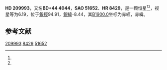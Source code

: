 {{Starbox begin
| name = HD 209993
}}
{{Starbox observe
| epoch = [[J2000.0|J2000.0]]
| constell = {{星座名待查}}<ref name=SIMBAD>{{cite web
 | url=http://simbad.u-strasbg.fr/simbad/sim-id?Ident=HR+8429
 | title =Pulsating variable Star
 | publisher=Centre de Données astronomiques de Strasbourg
 | work=SIMBAD
 | accessdate=2012-07-13}}</ref><ref name=DATA>{{cite web
 | url=http://vizier.u-strasbg.fr/viz-bin/VizieR-5?-out.add=.&-source=5050&-corr=PK=HR&-out.max=9999&HR=8429
 | title=VizieR Detailed Page
 | accessdate=2012-07-13
 | archive-date=2016-03-05
 | archive-url=https://web.archive.org/web/20160305004311/http://vizier.u-strasbg.fr/viz-bin/VizieR-5?-out.add=.&-source=5050&-corr=PK=HR&-out.max=9999&HR=8429
 | dead-url=no
 }}</ref>
| 星官 = 
| ra = {{RA|22|6|12.4}}<ref name=SIMBAD /><ref name=DATA />
| dec = {{DEC|+45|14|55}}<ref name=SIMBAD /><ref name=DATA />
| appmag_v = 6.19<ref name=SIMBAD /><ref name=DATA />
}}
{{Starbox character
| class = A3V<ref name=SIMBAD /><ref name=DATA />
| b-v = 0.09<ref name=SIMBAD /><ref name=DATA />
| u-b = 0.14<ref name=SIMBAD /><ref name=DATA />
| r-i = <ref name=SIMBAD /><ref name=DATA />
| variable = 
}}
{{Starbox astrometry
| radial_v = 0.14
| prop_mo_ra = -2
| parallax = 
| p_error = 
}}
{{Starbox catalog
| names =BD+44 4044，[[SAO星表|SAO]] 51652，[[HD星表|HD]] 209993，[[HR星表|HR]] 8429}}
{{Starbox reference |Simbad=HR+8429}}
{{Starbox end}}

'''HD 209993'''，又名'''BD+44 4044'''，'''SAO 51652'''、'''HR 8429'''，是一颗恒星<ref name=SIMBAD /><ref name=DATA />，视星等为6.19，位于[[銀道座標系|銀經]]94.91，[[銀道座標系|銀緯]]-8.44，其[[B1900.0|B1900.0]]坐标为赤經{{RA|22|2|9.3}}，赤緯{{DEC|+44|-8.44|42}}。

== 参考文献 ==
{{reflist}}

{{star-stub}}

[[Category:HD和HDE天體|209993]]
[[Category:HR天體|8429]]
[[Category:SAO天體|51652]]
